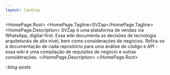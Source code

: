 ```yaml
---
layout: landing
---
```



<HomePage.Root>
  <HomePage.Tagline>SVZap</HomePage.Tagline>
  <HomePage.Description>
    SVZap é uma plataforma de vendas via WhatsApp, digital-first. Essa wiki documenta as decisões de tecnologia arquiteturais de alto nível, bem como considerações de negócios.
    Refira-se à documentação de cada repositório para uma análise de código e API - essa wiki é uma compilação de requisitos de negócio
    e outras considerações.
  </HomePage.Description>
</HomePage.Root>

::blog-posts